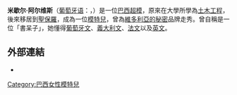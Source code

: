 {{Infobox Model
| name          = 米歇尔·阿尔维斯<br>{{en}}Michelle Alves
| image         = Michelle Alves.jpg
| imagesize     =  
| caption       = 
| birthname     = 
| birthdate     = {{birth date and age|1978|9|19}}
| location      = {{BRA}}[[巴拉那州|巴拉那州]][[隆德里納|隆德里納]]（Londrina）
| deathdate     = 
| deathplace    = 
| height        = {{Height|m=1.79}}
| weight        = 
| haircolor     = 棕色
| eyecolor      = 棕色
| measurements  = 34-25-35 (US)
| dress size    = 
| shoesize      = 
| agency        =
| alias(es)     = 
| spouse        = 
| homepage      = 
}}
'''米歇尔·阿尔维斯'''（[[葡萄牙语|葡萄牙语]]：'''{{lang|pt|Michelle Alves}}'''，{{bd|1978年|9月19日|catIdx=A}}）是一位[[巴西|巴西]][[超模|超模]]，原來在大學所學為[[土木工程|土木工程]]，後來移居到[[聖保羅|聖保羅]]，成為一位[[模特兒|模特兒]]，曾為[[維多利亞的秘密|維多利亞的秘密]]品牌走秀。曾自稱是一位「書呆子」，她懂得[[葡萄牙文|葡萄牙文]]、[[義大利文|義大利文]]、[[法文|法文]]以及[[英文|英文]]。

==外部連結==
*{{imdb name|id=1495475|name=Michelle Alves}}

{{commons+cat|Michelle Alves}}
{{Brazil-bio-stub}}

{{DEFAULTSORT:Alves, Michelle}}
[[Category:巴西女性模特兒|Category:巴西女性模特兒]]